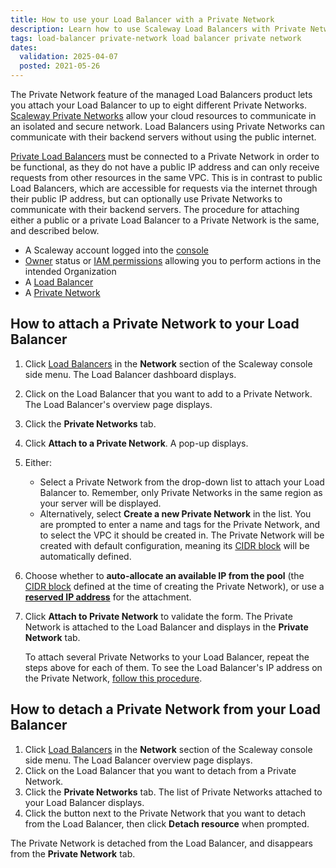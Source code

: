 ```yaml
---
title: How to use your Load Balancer with a Private Network
description: Learn how to use Scaleway Load Balancers with Private Networks to distribute workloads securely and efficiently.
tags: load-balancer private-network load balancer private network
dates:
  validation: 2025-04-07
  posted: 2021-05-26
---
```




The Private Network feature of the managed Load Balancers product lets you attach your Load Balancer to up to eight different Private Networks. [Scaleway Private Networks](/vpc/concepts/#private-networks) allow your cloud resources to communicate in an isolated and secure network. Load Balancers using Private Networks can communicate with their backend servers without using the public internet.

[Private Load Balancers](/load-balancer/concepts/#private-load-balancer) must be connected to a Private Network in order to be functional, as they do not have a public IP address and can only receive requests from other resources in the same VPC. This is in contrast to public Load Balancers, which are accessible for requests via the internet through their public IP address, but can optionally use Private Networks to communicate with their backend servers. The procedure for attaching either a public or a private Load Balancer to a Private Network is the same, and described below.

<Requirements />

- A Scaleway account logged into the [console](https://account.scaleway.com/?service=elements)
- [Owner](/iam/concepts/#owner) status or [IAM permissions](/iam/concepts/#permission) allowing you to perform actions in the intended Organization
- A [Load Balancer](/load-balancer/how-to/create-load-balancer/)
- A [Private Network](/vpc/how-to/create-private-network/)

## How to attach a Private Network to your Load Balancer

1. Click [Load Balancers](https://console.scaleway.com/load-balancer/lbs) in the **Network** section of the Scaleway console side menu. The Load Balancer dashboard displays.
2. Click on the Load Balancer that you want to add to a Private Network. The Load Balancer's overview page displays.
3. Click the **Private Networks** tab.
4. Click **Attach to a Private Network**. A pop-up displays.
5. Either:
    - Select a Private Network from the drop-down list to attach your Load Balancer to. Remember, only Private Networks in the same region as your server will be displayed.
    - Alternatively, select **Create a new Private Network** in the list. You are prompted to enter a name and tags for the Private Network, and to select the VPC it should be created in. The Private Network will be created with default configuration, meaning its [CIDR block](/vpc/concepts#cidr-block) will be automatically defined.
6. Choose whether to **auto-allocate an available IP from the pool** (the [CIDR block](/vpc/concepts/#cidr-block) defined at the time of creating the Private Network), or use a **[reserved IP address](/ipam/concepts/#reserved-ip-address)** for the attachment.
7. Click **Attach to Private Network** to validate the form. The Private Network is attached to the Load Balancer and displays in the **Private Network** tab.

    To attach several Private Networks to your Load Balancer, repeat the steps above for each of them. To see the Load Balancer's IP address on the Private Network, [follow this procedure](/vpc/how-to/attach-resources-to-pn/#how-to-view-the-resources-ip-address).

## How to detach a Private Network from your Load Balancer

1. Click [Load Balancers](https://console.scaleway.com/load-balancer/lbs) in the **Network** section of the Scaleway console side menu. The Load Balancer overview page displays.
2. Click on the Load Balancer that you want to detach from a Private Network.
3. Click the **Private Networks** tab. The list of Private Networks attached to your Load Balancer displays.
4. Click the <Icon name="unlink" /> button next to the Private Network that you want to detach from the Load Balancer, then click **Detach resource** when prompted.
    <Lightbox image={image2} alt="" />

The Private Network is detached from the Load Balancer, and disappears from the **Private Network** tab.


